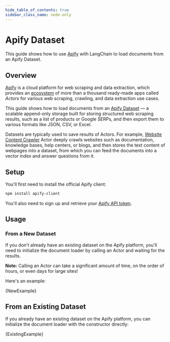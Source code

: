 ```yaml
---
hide_table_of_contents: true
sidebar_class_name: node-only
---
```


# Apify Dataset

This guide shows how to use [Apify](https://apify.com) with LangChain to load documents from an Apify Dataset.

## Overview

[Apify](https://apify.com) is a cloud platform for web scraping and data extraction,
which provides an [ecosystem](https://apify.com/store) of more than a thousand
ready-made apps called _Actors_ for various web scraping, crawling, and data extraction use cases.

This guide shows how to load documents
from an [Apify Dataset](https://docs.apify.com/platform/storage/dataset) — a scalable append-only
storage built for storing structured web scraping results,
such as a list of products or Google SERPs, and then export them to various
formats like JSON, CSV, or Excel.

Datasets are typically used to save results of Actors.
For example, [Website Content Crawler](https://apify.com/apify/website-content-crawler) Actor
deeply crawls websites such as documentation, knowledge bases, help centers, or blogs,
and then stores the text content of webpages into a dataset,
from which you can feed the documents into a vector index and answer questions from it.

## Setup

You'll first need to install the official Apify client:

```bash npm2yarn
npm install apify-client
```

You'll also need to sign up and retrieve your [Apify API token](https://console.apify.com/account/integrations).

## Usage

### From a New Dataset

If you don't already have an existing dataset on the Apify platform, you'll need to initialize the document loader by calling an Actor and waiting for the results.

**Note:** Calling an Actor can take a significant amount of time, on the order of hours, or even days for large sites!

Here's an example:


<CodeBlock language="typescript">{NewExample}</CodeBlock>

## From an Existing Dataset

If you already have an existing dataset on the Apify platform, you can initialize the document loader with the constructor directly:


<CodeBlock language="typescript">{ExistingExample}</CodeBlock>
